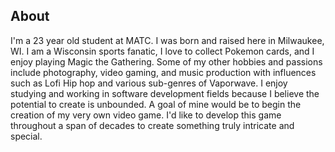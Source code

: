 ## About

I'm a 23 year old student at MATC.
I was born and raised here in Milwaukee, WI. 
I am a Wisconsin sports fanatic, I love to collect Pokemon cards, 
and I enjoy playing Magic the Gathering. 
Some of my other hobbies and passions include photography, video gaming, 
and music production with influences such as Lofi Hip hop 
and various sub-genres of Vaporwave.
I enjoy studying and working 
in software development fields because I believe the potential
to create is unbounded. A goal of mine would be to 
begin the creation of my very own 
video game. I'd like to develop 
this game throughout a span of decades to 
create something truly intricate and special.     
